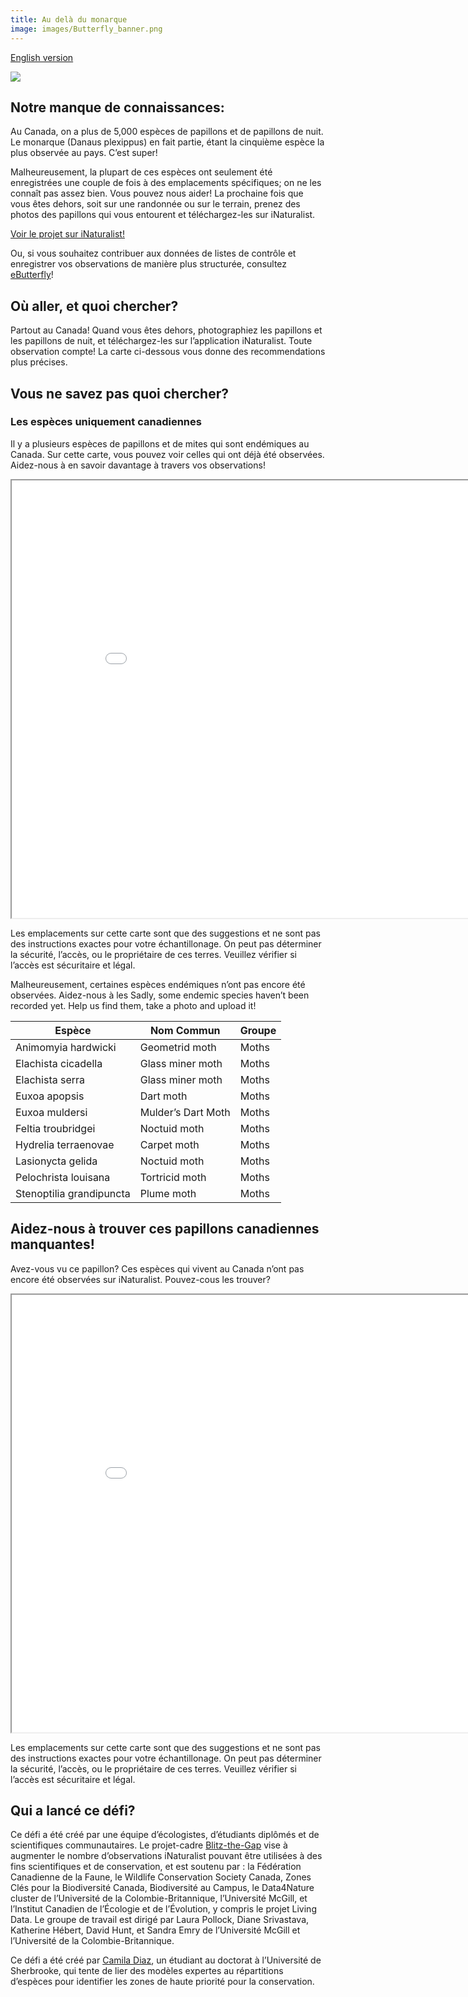 ```yaml
---
title: Au delà du monarque
image: images/Butterfly_banner.png
---
```


[English version](https://pollocklab.github.io/blitz-the-gap/challenges/challenge-Butterfly.html){.btn .btn-secondary .btn role="button"}

![](images/more-than-monarch.png){fig-align="center"}

## Notre manque de connaissances:

Au Canada, on a plus de 5,000 espèces de papillons et de papillons de nuit. Le monarque (Danaus plexippus) en fait partie, étant la cinquième espèce la plus observée au pays. C’est super!

Malheureusement, la plupart de ces espèces ont seulement été enregistrées une couple de fois à des emplacements spécifiques; on ne les connaît pas assez bien. Vous pouvez nous aider! La prochaine fois que vous êtes dehors, soit sur une randonnée ou sur le terrain, prenez des photos des papillons qui vous entourent et téléchargez-les sur iNaturalist.

[Voir le projet sur iNaturalist!](https://inaturalist.ca/projects/blitz-the-gap-more-than-the-monarch){.btn .btn-primary .btn role="button"}

Ou, si vous souhaitez contribuer aux données de listes de contrôle et enregistrer vos observations de manière plus structurée, consultez [eButterfly](https://www.e-butterfly.org/ebapp/en)!

## Où aller, et quoi chercher?

Partout au Canada! Quand vous êtes dehors, photographiez les papillons et les papillons de nuit, et téléchargez-les sur l’application iNaturalist. Toute observation compte! La carte ci-dessous vous donne des recommendations plus précises.

## **Vous ne savez pas quoi chercher?**

### Les espèces uniquement canadiennes

Il y a plusieurs espèces de papillons et de mites qui sont endémiques au Canada. Sur cette carte, vous pouvez voir celles qui ont déjà été observées. Aidez-nous à en savoir davantage à travers vos observations!

```{=html}
<iframe width="900" height="700" src="maps/challenge_MadeCanada_Butterfly_map.html" title="Les papillons et les mites endémiques au Canada"></iframe>
```

::: callout-warning
Les emplacements sur cette carte sont que des suggestions et ne sont pas des instructions exactes pour votre échantillonage. On peut pas déterminer la sécurité, l'accès, ou le propriétaire de ces terres. Veuillez vérifier si l'accès est sécuritaire et légal.
:::

Malheureusement, certaines espèces endémiques n'ont pas encore été observées. Aidez-nous à les Sadly, some endemic species haven't been recorded yet. Help us find them, take a photo and upload it!

| Espèce                   | Nom Commun         | Groupe |
|--------------------------|--------------------|--------|
| Animomyia hardwicki      | Geometrid moth     | Moths  |
| Elachista cicadella      | Glass miner moth   | Moths  |
| Elachista serra          | Glass miner moth   | Moths  |
| Euxoa apopsis            | Dart moth          | Moths  |
| Euxoa muldersi           | Mulder's Dart Moth | Moths  |
| Feltia troubridgei       | Noctuid moth       | Moths  |
| Hydrelia terraenovae     | Carpet moth        | Moths  |
| Lasionycta gelida        | Noctuid moth       | Moths  |
| Pelochrista louisana     | Tortricid moth     | Moths  |
| Stenoptilia grandipuncta | Plume moth         | Moths  |

## Aidez-nous à trouver ces papillons canadiennes manquantes!

Avez-vous vu ce papillon? Ces espèces qui vivent au Canada n'ont pas encore été observées sur iNaturalist. Pouvez-cous les trouver?

```{=html}
<iframe width="900" height="700" src="maps/challenge_wanted_butterfly_map.html" title="Most wanted butterflies and moths"></iframe>
```

::: callout-warning
Les emplacements sur cette carte sont que des suggestions et ne sont pas des instructions exactes pour votre échantillonage. On peut pas déterminer la sécurité, l'accès, ou le propriétaire de ces terres. Veuillez vérifier si l'accès est sécuritaire et légal.
:::

## **Qui a lancé ce défi?**

Ce défi a été créé par une équipe d'écologistes, d'étudiants diplômés et de scientifiques communautaires. Le projet-cadre [Blitz-the-Gap](https://blitzthegap.org/) vise à augmenter le nombre d'observations iNaturalist pouvant être utilisées à des fins scientifiques et de conservation, et est soutenu par : la Fédération Canadienne de la Faune, le Wildlife Conservation Society Canada, Zones Clés pour la Biodiversité Canada, Biodiversité au Campus, le Data4Nature cluster de l’Université de la Colombie-Britannique, l’Université McGill, et l’Institut Canadien de l’Écologie et de l’Évolution, y compris le projet Living Data. Le groupe de travail est dirigé par Laura Pollock, Diane Srivastava, Katherine Hébert, David Hunt, et Sandra Emry de l’Université McGill et l’Université de la Colombie-Britannique.

Ce défi a été créé par [Camila Diaz](https://www.researchgate.net/profile/Maria-Corzo-6), un étudiant au doctorat à l’Université de Sherbrooke, qui tente de lier des modèles expertes au répartitions d’espèces pour identifier les zones de haute priorité pour la conservation.
